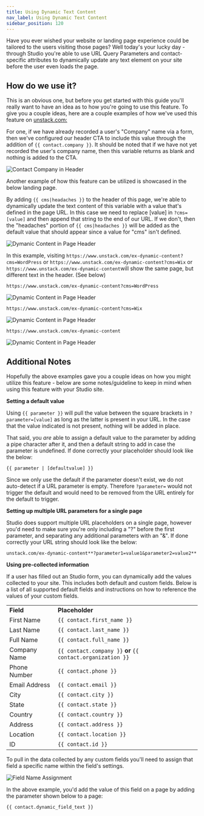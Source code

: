 ```yaml
---
title: Using Dynamic Text Content
nav_label: Using Dynamic Text Content
sidebar_position: 120
---
```


Have you ever wished your website or landing page experience could be tailored to the users visiting those pages? Well
today's your lucky day - through Studio you're able to use URL Query Parameters and contact-specific attributes to
dynamically update any text element on your site before the user even loads the page.

## How do we use it?

This is an obvious one, but before you get started with this guide you'll really want to have an idea as to how you're
going to use this feature. To give you a couple ideas, here are a couple examples of how we've used this feature
on [unstack.com:](https://www.unstack.com/)

For one, if we have already recorded a user's "Company" name via a form, then we've configured our header CTA to include
this value through the addition of `{{ contact.company }}`. It should be noted that if we have not yet recorded the
user's company name, then this variable returns as blank and nothing is added to the CTA.

 ![Contact Company in Header](/assets/studio/our_header.png) 

Another example of how this feature can be utilized is showcased in the below landing page.

By adding `{{ cms|headaches }}` to the header of this page, we're able to dynamically update the text content of this
variable with a value that's defined in the page URL. In this case we need to replace [value] in `?cms=[value]` and then
append that string to the end of our URL. If we don't, then the "headaches" portion of `{{ cms|headaches }}` will be
added as the default value that should appear since a value for "cms" isn't defined.

 ![Dymanic Content in Page Header](/assets/studio/newhomepage.png)

In this example, visiting `https://www.unstack.com/ex-dynamic-content?cms=WordPress`
or  `https://www.unstack.com/ex-dynamic-content?cms=Wix` or `https://www.unstack.com/ex-dynamic-content`will show the
same page, but different text in the header. (See below)

`https://www.unstack.com/ex-dynamic-content?cms=WordPress`

![Dynamic Content in Page Header](/assets/studio/cms-wordpress.png)

`https://www.unstack.com/ex-dynamic-content?cms=Wix`

![Dynamic Content in Page Header](/assets/studio/cms-wix.png)

`https://www.unstack.com/ex-dynamic-content`

![Dynamic Content in Page Header](/assets/studio/cms-undefined.png)

##         

## Additional Notes

Hopefully the above examples gave you a couple ideas on how you might utilize this feature - below are some
notes/guideline to keep in mind when using this feature with your Studio site.

**Setting a default value**

Using `{{ parameter }}` will pull the value between the square brackets in `?parameter=[value]` as long as the latter is
present in your URL. In the case that the value indicated is not present, nothing will be added in place.

That said, you *are* able to assign a default value to the parameter by adding a pipe character after it, and then a
default string to add in case the parameter is undefined. If done correctly your placeholder should look like the below:

`{{ parameter | [defaultvalue] }}`

Since we only use the default if the parameter doesn't exist, we do not auto-detect if a URL parameter is empty.
Therefore `?parameter=` would not trigger the default and would need to be removed from the URL entirely for the default
to trigger.

**Setting up multiple URL parameters for a single page**

Studio does support multiple URL placeholders on a single page, however you'd need to make sure you're only including
a "?" before the first parameter, and separating any additional parameters with an "&". If done correctly your URL
string should look like the below:

`unstack.com/ex-dynamic-content**?parameter1=value1&parameter2=value2**`

**Using pre-collected information**

If a user has filled out an Studio form, you can dynamically add the values collected to your site. This includes both
default and custom fields. Below is a list of all supported default fields and instructions on how to reference the
values of your custom fields.

|               |                                                         |
|---------------|---------------------------------------------------------|
| **Field**     | **Placeholder**                                         |
| First Name    | `{{ contact.first_name }}`                               |
| Last Name     | `{{ contact.last_name }}`                                |
| Full Name     | `{{ contact.full_name }}`                                |
| Company Name  | `{{ contact.company }}` **or** `{{ contact.organization }}` |
| Phone Number  | `{{ contact.phone }}`                                     |
| Email Address | `{{ contact.email }}`                                     |
| City          | `{{ contact.city }}`                                      |
| State         | `{{ contact.state }}`                                     |
| Country       | `{{ contact.country }}`                                   |
| Address       | `{{ contact.address }}`                                   |
| Location      | `{{ contact.location }}`                                  |
| ID            | `{{ contact.id }}`                                        |

To pull in the data collected by any custom fields you'll need to assign that field a specific name within the field's
settings.

![Field Name Assignment](/assets/studio/field_name.png)

In the above example, you'd add the value of this field on a page by adding the parameter shown below to a page:

`{{ contact.dynamic_field_text }}`


